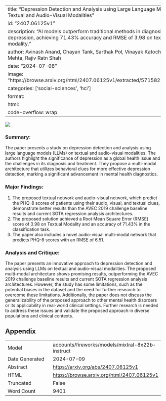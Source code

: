 
---
title: "Depression Detection and Analysis using Large Language Models on Textual and Audio-Visual Modalities"
id: "2407.06125v1"
description: "AI models outperform traditional methods in diagnosing depression, achieving 71.43% accuracy and RMSE of 3.98 on textual modality."
author: Avinash Anand, Chayan Tank, Sarthak Pol, Vinayak Katoch, Shaina Mehta, Rajiv Ratn Shah
date: "2024-07-08"
image: "https://browse.arxiv.org/html/2407.06125v1/extracted/5715821/net_1.png"
categories: ['social-sciences', 'hci']
format:
  html:
    code-overflow: wrap
---

![](https://browse.arxiv.org/html/2407.06125v1/extracted/5715821/net_1.png)

### Summary:

The paper presents a study on depression detection and analysis using large language models (LLMs) on textual and audio-visual modalities. The authors highlight the significance of depression as a global health issue and the challenges in its diagnosis and treatment. They propose a multi-modal architecture that utilizes behavioral clues for more effective depression detection, marking a significant advancement in mental health diagnostics.

### Major Findings:

1. The proposed textual network and audio-visual network, which predict the PHQ-8 scores of patients using their audio, visual, and textual clues, demonstrate better results than the AVEC 2019 challenge baseline results and current SOTA regression analysis architectures.
2. The proposed solution achieved a Root Mean Square Error (RMSE) score of 3.98 on Textual Modality and an accuracy of 71.43% in the classification task.
3. The paper also includes a novel audio-visual multi-modal network that predicts PHQ-8 scores with an RMSE of 6.51.

### Analysis and Critique:

The paper presents an innovative approach to depression detection and analysis using LLMs on textual and audio-visual modalities. The proposed multi-modal architecture shows promising results, outperforming the AVEC 2019 challenge baseline results and current SOTA regression analysis architectures. However, the study has some limitations, such as the potential biases in the dataset and the need for further research to overcome these limitations. Additionally, the paper does not discuss the generalizability of the proposed approach to other mental health disorders or its applicability in real-world clinical settings. Further research is needed to address these issues and validate the proposed approach in diverse populations and clinical contexts.

## Appendix

|          |          |
|----------|----------|
| Model     | accounts/fireworks/models/mixtral-8x22b-instruct       |
| Date Generated     | 2024-07-09       |
| Abstract | [https://arxiv.org/abs/2407.06125v1](https://arxiv.org/abs/2407.06125v1)        |
| HTML     | [https://browse.arxiv.org/html/2407.06125v1](https://browse.arxiv.org/html/2407.06125v1)       |
| Truncated       | False       |
| Word Count       | 9401       |